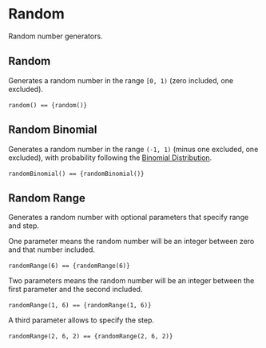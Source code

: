 

<Meta title="Utils/Math/Random" />

# Random

Random number generators.

## Random

Generates a random number in the range `[0, 1)` (zero included, one excluded).


<code>random() == {random()}</code>&nbsp;

## Random Binomial

Generates a random number in the range `(-1, 1)` (minus one excluded, one excluded), with probability following the [Binomial Distribution](https://en.wikipedia.org/wiki/Binomial_distribution).


<code>randomBinomial() == {randomBinomial()}</code>&nbsp;

## Random Range

Generates a random number with optional parameters that specify range and step.

One parameter means the random number will be an integer between zero and that number included.


<code>randomRange(6) == {randomRange(6)}</code>&nbsp;

Two parameters means the random number will be an integer between the first parameter and the second included.


<code>randomRange(1, 6) == {randomRange(1, 6)}</code>&nbsp;

A third parameter allows to specify the step.


<code>randomRange(2, 6, 2) == {randomRange(2, 6, 2)}</code>&nbsp;
